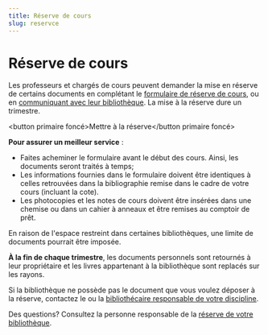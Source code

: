 ```yaml
---
title: Réserve de cours
slug: reservce
---
```


# Réserve de cours

Les professeurs et chargés de cours peuvent demander la mise en réserve de certains documents en complétant le [formulaire de réserve de cours](bib.umontreal.ca), ou en [communiquant avec leur bibliothèque](bib.umontreal.ca). La mise à la réserve dure un trimestre.

<button primaire foncé>Mettre à la réserve</button primaire foncé>

**Pour assurer un meilleur service** :
- Faites acheminer le formulaire avant le début des cours. Ainsi, les documents seront traités à temps;
- Les informations fournies dans le formulaire doivent être identiques à celles retrouvées dans la bibliographie remise dans le cadre de votre cours (incluant la cote).
- Les photocopies et les notes de cours doivent être insérées dans une chemise ou dans un cahier à anneaux et être remises au comptoir de prêt.

En raison de l'espace restreint dans certaines bibliothèques, une limite de documents pourrait être imposée.

**À la fin de chaque trimestre**, les documents personnels sont retournés à leur propriétaire et les livres appartenant à la bibliothèque sont replacés sur les rayons.

Si la bibliothèque ne possède pas le document que vous voulez déposer à la réserve, contactez le ou la [bibliothécaire responsable de votre discipline](bib.umontreal.ca).

Des questions? Consultez la personne responsable de la [réserve de votre bibliothèque](bib.umontreal.ca).
